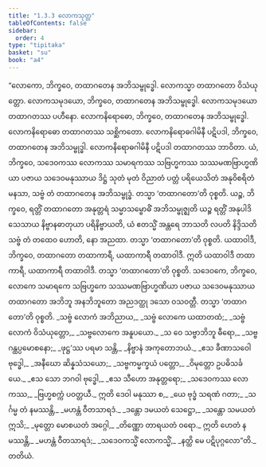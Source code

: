 ```yaml
---
title: "1.3.3 လောကသုတ္တ"
tableOfContents: false
sidebar:
  order: 4
type: "tipitaka"
basket: "su"
book: "a4"
---
```



<DynamicBreadcrumb />

<Division number="23" book="a4">

<Paragraph number="153" book="a4">
“လောကော, ဘိက္ခဝေ, တထာဂတေန အဘိသမ္ဗုဒ္ဓေါ. လောကသ္မာ တထာဂတော ဝိသံယုတ္တော. လောကသမုဒယော, ဘိက္ခဝေ, တထာဂတေန အဘိသမ္ဗုဒ္ဓေါ. လောကသမုဒယော တထာဂတဿ ပဟီနော. လောကနိရောဓော, ဘိက္ခဝေ, တထာဂတေန အဘိသမ္ဗုဒ္ဓေါ. လောကနိရောဓော တထာဂတဿ သစ္ဆိကတော. လောကနိရောဓဂါမိနီ ပဋိပဒါ, ဘိက္ခဝေ, တထာဂတေန အဘိသမ္ဗုဒ္ဓါ. လောကနိရောဓဂါမိနီ ပဋိပဒါ တထာဂတဿ ဘာဝိတာ.
</Paragraph>

<Paragraph number="154" book="a4">
ယံ, ဘိက္ခဝေ, သဒေဝကဿ လောကဿ သမာရကဿ သဗြဟ္မကဿ သဿမဏဗြာဟ္မဏိယာ ပဇာယ သဒေဝမနုဿာယ ဒိဋ္ဌံ သုတံ မုတံ ဝိညာတံ ပတ္တံ ပရိယေသိတံ အနုဝိစရိတံ မနသာ, သဗ္ဗံ တံ တထာဂတေန အဘိသမ္ဗုဒ္ဓံ. တသ္မာ ‘တထာဂတော’တိ ဝုစ္စတိ.
</Paragraph>

<Paragraph number="155" book="a4">
ယဉ္စ, ဘိက္ခဝေ, ရတ္တိံ တထာဂတော အနုတ္တရံ သမ္မာသမ္ဗောဓိံ အဘိသမ္ဗုဇ္ဈတိ ယဉ္စ ရတ္တိံ အနုပါဒိသေသာယ နိဗ္ဗာနဓာတုယာ ပရိနိဗ္ဗာယတိ, ယံ ဧတသ္မိံ အန္တရေ ဘာသတိ လပတိ နိဒ္ဒိသတိ သဗ္ဗံ တံ တထေဝ ဟောတိ, နော အညထာ. တသ္မာ ‘တထာဂတော’တိ ဝုစ္စတိ.
</Paragraph>

<Paragraph number="156" book="a4">
ယထာဝါဒီ, ဘိက္ခဝေ, တထာဂတော တထာကာရီ, ယထာကာရီ တထာဝါဒီ. ဣတိ ယထာဝါဒီ တထာကာရီ, ယထာကာရီ တထာဝါဒီ. တသ္မာ ‘တထာဂတော’တိ ဝုစ္စတိ.
</Paragraph>

<Paragraph number="157" book="a4">
သဒေဝကေ, ဘိက္ခဝေ, လောကေ သမာရကေ သဗြဟ္မကေ သဿမဏဗြာဟ္မဏိယာ ပဇာယ သဒေဝမနုဿာယ တထာဂတော အဘိဘူ အနဘိဘူတော အညဒတ္ထု ဒသော ဝသဝတ္တီ. တသ္မာ ‘တထာဂတော’တိ ဝုစ္စတိ.
</Paragraph>

<Paragraph number="158" type="verses" book="a4">
_သဗ္ဗံ လောကံ အဘိညာယ,_  
_သဗ္ဗံ လောကေ ယထာတထံ;_  
_သဗ္ဗံ လောကံ ဝိသံယုတ္တော,_  
_သဗ္ဗလောကေ အနူပယော._  

</Paragraph>

<Paragraph number="159" type="verses" book="a4">
_သ ဝေ သဗ္ဗာဘိဘူ ဓီရော,_  
_သဗ္ဗဂန္ထပ္ပမောစနော;_  
_ဖုဋ္ဌ’ဿ ပရမာ သန္တိ,_  
_နိဗ္ဗာနံ အကုတောဘယံ._  

</Paragraph>

<Paragraph number="160" type="verses" book="a4">
_ဧသ ခီဏာသဝေါ ဗုဒ္ဓေါ,_  
_အနီဃော ဆိန္နသံသယော;_  
_သဗ္ဗကမ္မက္ခယံ ပတ္တော,_  
_ဝိမုတ္တော ဥပဓိသင်္ခယေ._  

</Paragraph>

<Paragraph number="161" type="verses" book="a4">
_ဧသ သော ဘဂဝါ ဗုဒ္ဓေါ,_  
_ဧသ သီဟော အနုတ္တရော;_  
_သဒေဝကဿ လောကဿ,_  
_ဗြဟ္မစက္ကံ ပဝတ္တယီ._  

</Paragraph>

<Paragraph number="162" type="verses" book="a4">
ဣတိ ဒေဝါ မနုဿာ စ,_  
_ယေ ဗုဒ္ဓံ သရဏံ ဂတာ;_  
_သင်္ဂမ္မ တံ နမဿန္တိ,_  
_မဟန္တံ ဝီတသာရဒံ._  

</Paragraph>

<Paragraph number="163" type="verses" book="a4">
_ဒန္တော ဒမယတံ သေဋ္ဌော,_  
_သန္တော သမယတံ ဣသိ;_  
_မုတ္တော မောစယတံ အဂ္ဂေါ,_  
_တိဏ္ဏော တာရယတံ ဝရော._  

</Paragraph>

<Paragraph number="164" type="verses" book="a4">
ဣတိ ဟေတံ နမဿန္တိ,_  
_မဟန္တံ ဝီတသာရဒံ;_  
_သဒေဝကသ္မိံ လောကသ္မိံ,_  
_နတ္ထိ မေ ပဋိပုဂ္ဂလော”တိ._  


</Paragraph>
</Division>

<Paragraph number="165" type="center" book="a4">
တတိယံ.
</Paragraph>